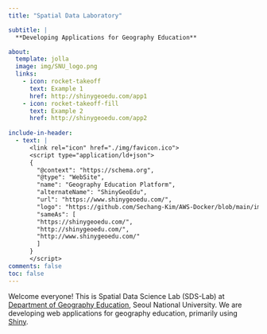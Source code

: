 ```yaml
---
title: "Spatial Data Laboratory"

subtitle: |
  **Developing Applications for Geography Education**

about:
  template: jolla
  image: img/SNU_logo.png
  links: 
    - icon: rocket-takeoff
      text: Example 1
      href: http://shinygeoedu.com/app1
    - icon: rocket-takeoff-fill
      text: Example 2
      href: http://shinygeoedu.com/app2
      
include-in-header:
  - text: |
      <link rel="icon" href="./img/favicon.ico">
      <script type="application/ld+json">
      {
        "@context": "https://schema.org",
        "@type": "WebSite",
        "name": "Geography Education Platform",
        "alternateName": "ShinyGeoEdu",
        "url": "https://www.shinygeoedu.com/",
        "logo": "https://github.com/Sechang-Kim/AWS-Docker/blob/main/img/android-chrome-512x512.png",
        "sameAs": [
        "https://shinygeoedu.com/",
        "http://shinygeoedu.com/",
        "http://www.shinygeoedu.com/"
        ]
      }
      </script>
comments: false
toc: false
---
```


Welcome everyone! This is Spatial Data Science Lab (SDS-Lab) at [Department of Geography Education](https://geoedu.snu.ac.kr), Seoul National University. We are developing web applications for geography education, primarily using [Shiny](https://shiny.posit.co/).
